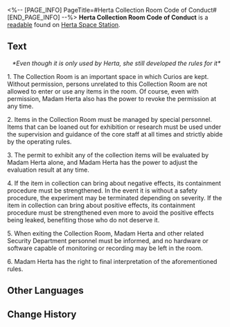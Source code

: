 <%-- [PAGE_INFO]
PageTitle=#Herta Collection Room Code of Conduct#
[END_PAGE_INFO] --%>
{{Readable Infobox
|id           = 137
|partIds      = 190283
|title        = 
|image        = Item Journal.png
|world        = Herta Space Station
|parts        = 1
|author       = <!--to be added-->
|description  = Terms and conditions for using the Collection Room, although only Madam Herta can enter and use the Collection Room.
|part1        = Herta Collection Room Code of Conduct
|source1      = {{cx|Source missing}}
|characters   = Herta
|factions     = 
}}
'''Herta Collection Room Code of Conduct''' is a [[readable]] found on [[Herta Space Station]].
<!--
==Location==
{{Map Embed|<map name>|<marker id>}}
-->
==Text==
<div align="center">''*Even though it is only used by Herta, she still developed the rules for it*''</div>

1. The Collection Room is an important space in which Curios are kept. Without permission, persons unrelated to this Collection Room are not allowed to enter or use any items in the room. Of course, even with permission, Madam Herta also has the power to revoke the permission at any time.

2. Items in the Collection Room must be managed by special personnel. Items that can be loaned out for exhibition or research must be used under the supervision and guidance of the core staff at all times and strictly abide by the operating rules.

3. The permit to exhibit any of the collection items will be evaluated by Madam Herta alone, and Madam Herta has the power to adjust the evaluation result at any time.

4. If the item in collection can bring about negative effects, its containment procedure must be strengthened. In the event it is without a safety procedure, the experiment may be terminated depending on severity. If the item in collection can bring about positive effects, its containment procedure must be strengthened even more to avoid the positive effects being leaked, benefiting those who do not deserve it.

5. When exiting the Collection Room, Madam Herta and other related Security Department personnel must be informed, and no hardware or software capable of monitoring or recording may be left in the room.

6. Madam Herta has the right to final interpretation of the aforementioned rules.

<!--
==Trivia==
* 
-->
==Other Languages==
{{Other Languages
|en   = Herta Collection Room Code of Conduct
|zhs  = 黑塔藏品间使用守则
|zht  = 黑塔收藏間使用守則
|ja   = ヘルタコレクションルーム使用規則
|ko   = 헤르타 소장실 사용 수칙
|es   = Condiciones para el uso de la sala de colecciones de Herta
|fr   = Code de conduite de la salle des collections de Herta
|ru   = Правила и условия пользования коллекционным залом «Герты»
|th   = กฎการใช้งาน Herta Collection Room
|vi   = Quy Tắc Sử Dụng Phòng Sưu Tập Của Herta
|de   = Verhaltenskodex von Hertas Sammlungsraum
|id   = Syarat dan Ketentuan Penggunaan Ruang Koleksi Herta
|pt   = Código de Conduta da Sala de Coleção de Herta
}}

==Change History==
{{Change History|1.0}}